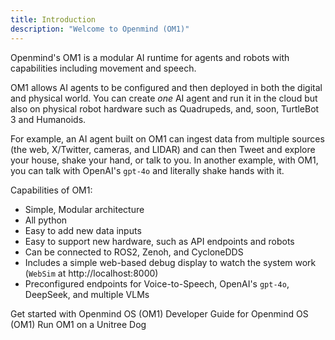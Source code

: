 ```yaml
---
title: Introduction
description: "Welcome to Openmind (OM1)"
---
```


Openmind's OM1 is a modular AI runtime for agents and robots with capabilities including movement and speech.

OM1 allows AI agents to be configured and then deployed in both the digital and physical world. You can create *one* AI agent and run it in the cloud but also on physical robot hardware such as Quadrupeds, and, soon, TurtleBot 3 and Humanoids. 

For example, an AI agent built on OM1 can ingest data from multiple sources (the web, X/Twitter, cameras, and LIDAR) and can then Tweet and explore your house, shake your hand, or talk to you. In another example, with OM1, you can talk with OpenAI's `gpt-4o` and literally shake hands with it.

Capabilities of OM1:

* Simple, Modular architecture
* All python 
* Easy to add new data inputs
* Easy to support new hardware, such as API endpoints and robots
* Can be connected to ROS2, Zenoh, and CycloneDDS
* Includes a simple web-based debug display to watch the system work (`WebSim` at http://localhost:8000)
* Preconfigured endpoints for Voice-to-Speech, OpenAI's `gpt-4o`, DeepSeek, and multiple VLMs

<CardGroup cols={2}>
  <Card
    title="Quick Start"
    icon="check"
    href="./quick_start"
  >
    Get started with Openmind OS (OM1)
  </Card>
  <Card
    title="Developer Guide"
    icon="code"
    href="./development/guide"
  >
    Developer Guide for Openmind OS (OM1)
  </Card>
  <Card
    title="Unitree Robotics"
    icon="dog"
    href="./robotics/unitree_robotics"
  >
    Run OM1 on a Unitree Dog
  </Card>
</CardGroup>